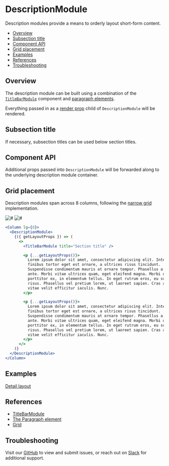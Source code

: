 

# DescriptionModule

Description modules provide a means to orderly layout short-form content.

- [Overview](#overview)
- [Subsection title](#subsection-title)
- [Component API](#component-api)
- [Grid placement](#grid-placement)
- [Examples](#examples)
- [References](#references)
- [Troubleshooting](#troubleshooting)

## Overview

The description module can be built using a combination of the [`TitleBarModule`](#references) component and [paragraph elements](#references).

Everything passed in as a [render prop](#references) child of `DescriptionModule` will be rendered.

<Canvas>
  <Story
    id="patterns-unstable-layout-modules-descriptionmodule--default"
    parameters={parameters}
  />
</Canvas>

## Subsection title

If necessary, subsection titles can be used below section titles.

<Canvas>
  <Story
    id="patterns-unstable-layout-modules-descriptionmodule--subsection-title"
    parameters={parameters}
  />
</Canvas>

## Component API

<ArgsTable />

Additional props passed into `DescriptionModule` will be forwarded along to the underlying description module container.

## Grid placement

Description modules span across 8 columns, following the [narrow grid](#references) implementation.

<Row>
  <Column>
    <img alt="#" src="#" />
  </Column>

  <Column>
    <img alt="#" src="#" />
  </Column>
</Row>

```jsx
<Column lg={8}>
  <DescriptionModule>
    {({ getLayoutProps }) => (
      <>
        <TitleBarModule title="Section title" />

        <p {...getLayoutProps()}>
          Lorem ipsum dolor sit amet, consectetur adipiscing elit. Integer
          finibus tortor eget est ornare, a ultrices risus tincidunt.
          Suspendisse condimentum mauris at ornare tempor. Phasellus a arcu
          ante. Morbi vitae ultrices quam, eget eleifend magna. Morbi quis
          porttitor ex, in elementum tellus. In eget rutrum eros, eu scelerisque
          risus. Phasellus vel pretium lorem, ut laoreet sapien. Cras ac purus
          vitae velit efficitur iaculis. Nunc.
        </p>

        <p {...getLayoutProps()}>
          Lorem ipsum dolor sit amet, consectetur adipiscing elit. Integer
          finibus tortor eget est ornare, a ultrices risus tincidunt.
          Suspendisse condimentum mauris at ornare tempor. Phasellus a arcu
          ante. Morbi vitae ultrices quam, eget eleifend magna. Morbi quis
          porttitor ex, in elementum tellus. In eget rutrum eros, eu scelerisque
          risus. Phasellus vel pretium lorem, ut laoreet sapien. Cras ac purus
          vitae velit efficitur iaculis. Nunc.
        </p>
      </>
    )}
  </DescriptionModule>
</Column>
```

## Examples

[Detail layout](/?path=/story/patterns-unstable-layout-examples-beta--detail)

## References

- [TitleBarModule](/?path=/docs/patterns-unstable-layout-modules-titlebarmodule)
- [The Paragraph element](https://developer.mozilla.org/en-US/docs/Web/HTML/Element/p)
- [Grid](https://react.carbondesignsystem.com/?path=/docs/grid--narrow)

## Troubleshooting

Visit our [GitHub](https://github.com/carbon-design-system/ibm-security) to view and submit issues, or reach out on [Slack](https://app.slack.com/client/T1V6D3RT7/CRV39QKP0) for additional support.
